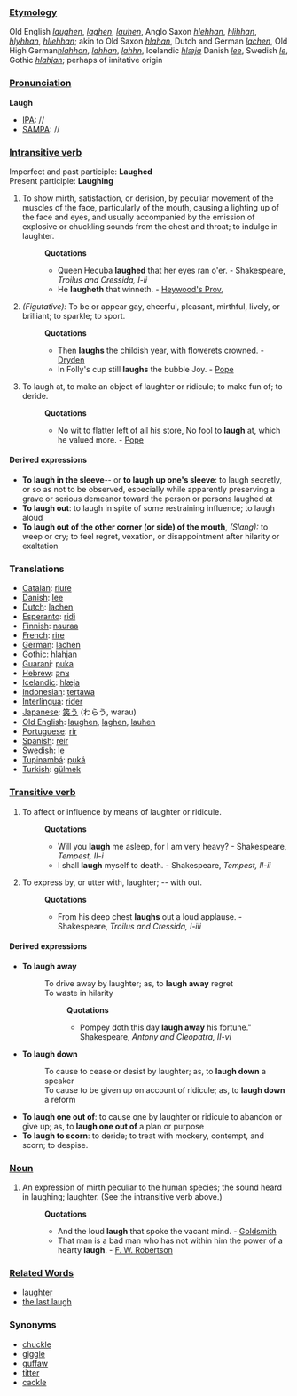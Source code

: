 ===[[Etymology]]===
Old English ''[[laughen]]'', ''[[laghen]]'', ''[[lauhen]]'', Anglo Saxon ''[[hlehhan]]'', ''[[hlihhan]]'', ''[[hlyhhan]]'', ''[[hliehhan]]''; akin to Old Saxon ''[[hlahan]]'', Dutch and German ''[[lachen]]'', Old High German''[[ hlahhan]]'', ''[[lahhan]]'', ''[[lahhn]]'', Icelandic ''[[hlæja]]'' Danish ''[[lee]]'', Swedish ''[[le]]'', Gothic ''[[hlahjan]]''; perhaps of imitative origin
===[[Pronunciation]]===
'''Laugh'''
*[[IPA]]: //
*[[SAMPA]]: //
===[[Intransitive verb]]===
Imperfect and past participle: '''Laughed'''<br>
Present participle: '''Laughing''' 
#To show mirth, satisfaction, or derision, by peculiar movement of the muscles of the face, particularly of the mouth, causing a lighting up of the face and eyes, and usually accompanied by the emission of explosive or chuckling sounds from the chest and throat; to indulge in laughter.
#:'''Quotations'''
#:*Queen Hecuba '''laughed''' that her eyes ran o'er. - Shakespeare, ''Troilus and Cressida, I-ii''
#:*He '''laugheth''' that winneth. - [[Heywood's Prov.]]
#''(Figutative):'' To be or appear gay, cheerful, pleasant, mirthful, lively, or brilliant; to sparkle; to sport.
#:'''Quotations'''
#:*Then '''laughs''' the childish year, with flowerets crowned. - [[Dryden]]
#:*In Folly's cup still '''laughs''' the bubble Joy. - [[Pope]]
#To laugh at, to make an object of laughter or ridicule; to make fun of; to deride.
#:'''Quotations'''
#:*No wit to flatter left of all his store, No fool to '''laugh''' at, which he valued more. - [[Pope]]
====Derived expressions====
*'''To laugh in the sleeve'''-- or '''to laugh up one's sleeve''': to laugh secretly, or so as not to be observed, especially while apparently preserving a grave or serious demeanor toward the person or persons laughed at
*'''To laugh out''': to laugh in spite of some restraining influence; to laugh aloud
*'''To laugh out of the other corner (or side) of the mouth''', ''(Slang):'' to weep or cry; to feel regret, vexation, or disappointment after hilarity or exaltation
===Translations===
*[[Catalan]]: [[riure]]
*[[Danish]]: [[lee]]
*[[Dutch]]: [[lachen]]
*[[Esperanto]]: [[ridi]]
*[[Finnish]]: [[nauraa]]
*[[French]]: [[rire]]
*[[German]]: [[lachen]]
*[[Gothic]]: [[hlahjan]]
*[[Guaraní]]: [[puka]]
*[[Hebrew]]: [[צחק]]
*[[Icelandic]]: [[hlæja]]
*[[Indonesian]]: [[tawa|tertawa]]
*[[Interlingua]]: [[rider]]
*[[Japanese]]: [[笑う]] (わらう, warau)
*[[Old English]]: [[laughen]], [[laghen]], [[lauhen]]
*[[Portuguese]]: [[rir]]
*[[Spanish]]: [[reir]]
*[[Swedish]]: [[le]]
*[[Tupinambá]]: [[puká]]
*[[Turkish]]: [[gülmek]]
===[[Transitive verb]]===
#To affect or influence by means of laughter or ridicule.
#:'''Quotations'''
#:*Will you '''laugh''' me asleep, for I am very heavy? - Shakespeare, ''Tempest, II-i''
#:*I shall '''laugh''' myself to death. - Shakespeare, ''Tempest, II-ii''
#To express by, or utter with, laughter; -- with out.
#:'''Quotations'''
#:*From his deep chest '''laughs''' out a loud applause. - Shakespeare, ''Troilus and Cressida, I-iii''
====Derived expressions====
*'''To laugh away'''
*:To drive away by laughter; as, to '''laugh away''' regret
*:To waste in hilarity
*::'''Quotations'''
*::*Pompey doth this day '''laugh away''' his fortune." Shakespeare, ''Antony and Cleopatra, II-vi''
*'''To laugh down'''
*:To cause to cease or desist by laughter; as, to '''laugh down''' a speaker
*:To cause to be given up on account of ridicule; as, to '''laugh down''' a reform
*'''To laugh one out of''': to cause one by laughter or ridicule to abandon or give up; as, to '''laugh one out of''' a plan or purpose
*'''To laugh to scorn''': to deride; to treat with mockery, contempt, and scorn; to despise.


===[[Noun]]===
#An expression of mirth peculiar to the human species; the sound heard in laughing; laughter. (See the intransitive verb above.)
#:'''Quotations'''
#:*And the loud '''laugh''' that spoke the vacant mind. - [[Goldsmith]]
#:*That man is a bad man who has not within him the power of a hearty '''laugh'''. - [[F. W. Robertson]]
===[[Related Words]]===
*[[laughter]]
*[[the last laugh]]

===Synonyms===
*[[chuckle]]
*[[giggle]]
*[[guffaw]]
*[[titter]]
*[[cackle]]